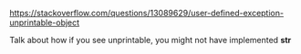 https://stackoverflow.com/questions/13089629/user-defined-exception-unprintable-object

Talk about how if you see unprintable, you might not have implemented __str__
